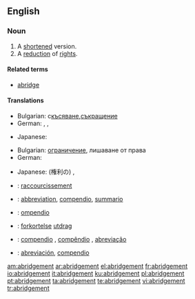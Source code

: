 ==English==

===Noun===
{{en-noun}}

# A [[shortened]] version.
# A [[reduction]] of [[rights]].

====Related terms====
* [[abridge]]

====Translations====
{{trans-top|A shortened version.}}
* Bulgarian: с[[късяване]],[[съкращение]]
* German: {{t+|de|Auszug|m}}, {{t+|de|Kurzfassung|f}}, {{t+|de|Kurzform|f}}
{{trans-mid}}
* Japanese: {{t|ja|要約|sc=Jpan}}
{{trans-bottom}}

{{trans-top|A reduction of rights.}}
* Bulgarian: [[ограничение]], лишаване от права
* German: {{t+|de|Kürzung|f}}
{{trans-mid}}
* Japanese: (権利の) {{t|ja|縮小|sc=Jpan}},  {{t|ja|剥奪|sc=Jpan}}
{{trans-bottom}}

{{checktrans-top}}
* {{ttbc|French}}: [[raccourcissement]]
* {{ttbc|Interlingua}}: [[abbreviation]],  [[compendio]], [[summario]]
* {{ttbc|Italian}}: [[ompendio]]
{{trans-mid}}
* {{ttbc|Norwegian}}: [[forkortelse]]  {{c}} [[utdrag]] {{n}}
* {{ttbc|Portuguese}}: [[compendio]] {{m}}, [[compêndio]] {{m}}, [[abreviação]] {{f}}
* {{ttbc|Spanish}}: [[abreviación]], [[compendio]] {{m}}
{{trans-bottom}}

[[am:abridgement]]
[[ar:abridgement]]
[[el:abridgement]]
[[fr:abridgement]]
[[io:abridgement]]
[[it:abridgement]]
[[ku:abridgement]]
[[pl:abridgement]]
[[pt:abridgement]]
[[ta:abridgement]]
[[te:abridgement]]
[[vi:abridgement]]
[[tr:abridgement]]